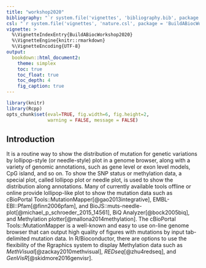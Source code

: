 ```yaml
---
title: "workshop2020"
bibliography: "`r system.file('vignettes', 'bibliography.bib', package = 'BuildABiocWorkshop2020')`"
csl: "`r system.file('vignettes', 'nature.csl', package = 'BuildABiocWorkshop2020')`"
vignette: >
  %\VignetteIndexEntry{BuildABiocWorkshop2020}
  %\VignetteEngine{knitr::rmarkdown}
  %\VignetteEncoding{UTF-8}
output:
  bookdown::html_document2:
    theme: simplex
    toc: true
    toc_float: true
    toc_depth: 4
    fig_caption: true
---
```


```r
library(knitr)
library(Rcpp)
opts_chunk$set(eval=TRUE, fig.width=6, fig.height=2,
               warning = FALSE, message = FALSE)
```

## Introduction

It is a routine way to show the distribution of mutation for genetic variations by lollipop-style (or needle-style) plot in a genome browser, along with a variety of genomic annotations, such as gene level or exon level models, CpG island, and so on. To show the SNP status or methylation data, a special plot, called lollipop plot or needle plot, is used to show the distribution along annotations. Many of currently available tools offline or online provide lollipop-like plot to show the mutation data such as cBioPortal Tools::MutationMapper[@gao2013integrative], EMBL-EBI::Pfam[@finn2006pfam], and BioJS::muts-needle-plot[@michael_p_schroeder_2015_14561], BiQ Analyzer[@bock2005biq], and Methylation plotter[@mallona2014methylation]. The cBioPortal Tools::MutationMapper is a well-known and easy to use on-line genome browser that can output high quality of figures with mutations by input tab-delimited mutation data. In R/Bioconductor, there are options to use the flexibility of the Rgraphics system to display Methylation data such as _MethVisual_[@zackay2010methvisual], _REDseq_[@zhu4redseq], and _GenVisR_[@skidmore2016genvisr].
